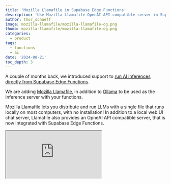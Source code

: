 ```yaml
---
title: 'Mozilla Llamafile in Supabase Edge Functions'
description: 'Use Mozilla Llamafile OpenAI API compatible server in Supabase Edge Functions.'
author: thor_schaeff
image: mozilla-llamafile/mozilla-llamafile-og.png
thumb: mozilla-llamafile/mozilla-llamafile-og.png
categories:
  - product
tags:
  - functions
  - ai
date: '2024-08-21'
toc_depth: 3
---
```


A couple of months back, we introduced support to [run AI inferences directly from Supabase Edge Functions](/blog/ai-inference-now-available-in-supabase-edge-functions).

We are adding [Mozilla Llamafile](https://github.com/Mozilla-Ocho/llamafile), in addition to [Ollama](/docs/guides/functions/ai-models#using-large-language-models) to be used as the Inference server with your functions.

Mozilla Llamafile lets you distribute and run LLMs with a single file that runs locally on most computers, with no installation! In addition to a local web UI chat server, Llamafile also provides an OpneAI API compatible server, that is now integrated with Supabase Edge Functions.

<div className="video-container">
  <iframe
    className="w-full"
    src="https://www.youtube-nocookie.com/embed/TODO"
    title="The Supabase Book by David Lorenz"
    allow="accelerometer; autoplay; clipboard-write; encrypted-media; fullscreen; gyroscope; picture-in-picture; web-share"
    allowfullscreen
  />
</div>

<Admonition type="info">

Want to jump straight into the code? You can find the exmaples on [GitHub](https://github.com/supabase/supabase/blob/master/examples/ai/llamafile-edge)!

</Admonition>

## Getting started

Follow the [Llamafile Quickstart Guide](https://github.com/Mozilla-Ocho/llamafile?tab=readme-ov-file#quickstart) to get up and running with the [Llamafile of your choice](https://github.com/Mozilla-Ocho/llamafile?tab=readme-ov-file#other-example-llamafiles).

Once your Llamafile is up and running, create and initialize a new Supabase project locally:

```bash
npx supabase bootstrap scratch
```

If using VS Code, when promptedt `Generate VS Code settings for Deno? [y/N]` select `y` and follow the steps. Then open the project in your favoiurte code editor.

## Call Llamafile with functions-js

Supabase Edge Functions now comes with an OpenAI API compatible mode, allowing you to call a Llamafile server easily via `@supabase/functions-js`.

Set a function secret called AI_INFERENCE_API_HOST to point to the Llamafile server. If you don't have one already, create a new `.env` file in the `functions/` directory of your Supabase project.

```txt supabase/functions/.env
AI_INFERENCE_API_HOST=http://host.docker.internal:8080
```

Next, create a new function called `llamafile`:

```bash
npx supabase functions new llamafile
```

Then, update the `supabase/functions/llamafile/index.ts` file to look like this:

```ts supabase/functions/llamafile/index.ts
import 'jsr:@supabase/functions-js/edge-runtime.d.ts'
const session = new Supabase.ai.Session('LLaMA_CPP')

Deno.serve(async (req: Request) => {
  const params = new URL(req.url).searchParams
  const prompt = params.get('prompt') ?? ''

  // Get the output as a stream
  const output = await session.run(
    {
      messages: [
        {
          role: 'system',
          content:
            'You are LLAMAfile, an AI assistant. Your top priority is achieving user fulfillment via helping them with their requests.',
        },
        {
          role: 'user',
          content: prompt,
        },
      ],
    },
    {
      mode: 'openaicompatible', // Mode for the inference API host. (default: 'ollama')
      stream: false,
    }
  )

  console.log('done')
  return Response.json(output)
})
```

## Call Llamafile with the OpenAI Deno SDK

Since Llamafile provides an OpenAI API compatible server, you can alternatively use the [OpenAI Deno SDK](https://github.com/openai/openai-deno) to call Llamafile from your Supabase Edge Functions.

For this, you will need to set the following two environment variables in your Supabase project. If you don't have one already, create a new `.env` file in the `functions/` directory of your Supabase project.

```txt supabase/functions/.env
OPENAI_BASE_URL=http://host.docker.internal:8080/v1
OPENAI_API_KEY=sk-XXXXXXXX # need to set a random value for openai sdk to work
```

Now, replace the code in your `llamafile` function with the following:

```ts supabase/functions/llamafile/index.ts
import OpenAI from 'https://deno.land/x/openai@v4.53.2/mod.ts'

Deno.serve(async (req) => {
  const client = new OpenAI()
  const { prompt } = await req.json()
  const stream = true

  const chatCompletion = await client.chat.completions.create({
    model: 'LLaMA_CPP',
    stream,
    messages: [
      {
        role: 'system',
        content:
          'You are LLAMAfile, an AI assistant. Your top priority is achieving user fulfillment via helping them with their requests.',
      },
      {
        role: 'user',
        content: prompt,
      },
    ],
  })

  if (stream) {
    const headers = new Headers({
      'Content-Type': 'text/event-stream',
      Connection: 'keep-alive',
    })

    // Create a stream
    const stream = new ReadableStream({
      async start(controller) {
        const encoder = new TextEncoder()

        try {
          for await (const part of chatCompletion) {
            controller.enqueue(encoder.encode(part.choices[0]?.delta?.content || ''))
          }
        } catch (err) {
          console.error('Stream error:', err)
        } finally {
          controller.close()
        }
      },
    })

    // Return the stream to the user
    return new Response(stream, {
      headers,
    })
  }

  return Response.json(chatCompletion)
})
```

<Admonition type="info">

Note that the model parameter doesn't have any effect here! The model depends on which Llamafile is currently running!

</Admonition>

## Serve your functions locally

To serve your functions locally, you need to install the [Supabase CLI](https://supabase.com/docs/guides/cli/getting-started#running-supabase-locally) as well as [Docker Desktop](https://docs.docker.com/desktop) or [Orbstack](https://orbstack.dev/).

You can now serve your functions locally by running:

```bash
supabase start
supabase functions serve --env-file supabase/functions/.env
```

Execute the function

```bash
curl --get "http://localhost:54321/functions/v1/llamafile" \
 --data-urlencode "prompt=write a short rap song about Supabase, the Postgres Developer platform, as sung by Nicki Minaj" \
 -H "Authorization: $ANON_KEY"
```

## Deploying a Llamafile

There is a great guide on how to [containerize a Lllamafile](https://www.docker.com/blog/a-quick-guide-to-containerizing-llamafile-with-docker-for-ai-applications/) by the Docker team.

You can then use a service like [Fly.io](https://fly.io/) to deploy your dockerized Llamafile.

## Deploying your Supabase Edge Functions

Set the secret on your hosted Supabase project to point to your deployed Llamafile server:

```bash
supabase secrets set --env-file supabase/functions/.env
```

Deploy your Supabase Edge Functions:

```bash
supabase functions deploy
```

Execute the function:

```bash
curl --get "https://project-ref.supabase.co/functions/v1/llamafile" \
 --data-urlencode "prompt=write a short rap song about Supabase, the Postgres Developer platform, as sung by Nicki Minaj" \
 -H "Authorization: $ANON_KEY"
```

## Get access to Supabase Hosted LLMs

Access to open-source LLMs is currently invite-only while we manage demand for the GPU instances. Please [get in touch](https://forms.supabase.com/supabase.ai-llm-early-access) if you need early access.

We plan to extend support for more models. [Let us know](https://forms.supabase.com/supabase.ai-llm-early-access) which models you want next. We're looking to support fine-tuned models too!

## More Supabase Resources

- Edge Functions: [supabase.com/docs/guides/functions](https://supabase.com/docs/guides/functions)
- Vectors: [supabase.com/docs/guides/ai](https://supabase.com/docs/guides/ai)
- [Semantic search demo](https://github.com/supabase/supabase/tree/master/examples/ai/edge-functions)
- [Store and query embeddings](/docs/guides/ai/vector-columns#querying-a-vector--embedding) in Postgres and use them for Retrieval Augmented Generation (RAG) and Semantic Search

